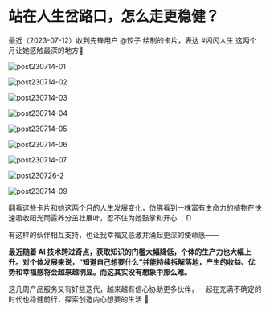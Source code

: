 # 站在人生岔路口，怎么走更稳健？

最近（2023-07-12）收到先锋用户 @饺子 绘制的卡片，表达 #闪闪人生 这两个月让她感触最深的地方🤩


![post230714-01](https://cdn.sunnyhuang.net/share/post230714-01.png ':size=200')

![post230714-02](https://cdn.sunnyhuang.net/share/post230714-02.jpg ':size=200')

![post230714-03](https://cdn.sunnyhuang.net/share/post230714-03.png ':size=200')

![post230714-04](https://cdn.sunnyhuang.net/share/post230714-04.png ':size=200')

![post230714-05](https://cdn.sunnyhuang.net/share/post230714-05.png ':size=200')

![post230714-06](https://cdn.sunnyhuang.net/share/post230714-06.png ':size=200')

![post230714-07](https://cdn.sunnyhuang.net/share/post230714-07.jpg ':size=200')

![post230726-2](https://cdn.sunnyhuang.net/share/post230726-2.jpg ':size=200')

![post230714-09](https://cdn.sunnyhuang.net/share/post230714-09.png ':size=200')

翻看这些卡片和她这两个月的人生发展变化，仿佛看到一株富有生命力的植物在快速吸收阳光雨露养分茁壮展叶，忍不住为她鼓掌和开心 ：D

有这样的伙伴相互支持，也让我幸福又感激并涌起更深的使命感——

**最近随着 AI 技术跨过奇点，获取知识的门槛大幅降低，个体的生产力也大幅上升。对个体发展来说，“知道自己想要什么”并能持续拆解落地，产生的收益、优势和幸福感将会越来越明显。而这其实没有想象中那么难。**

这几周产品服务又有好些迭代，越来越有信心协助更多伙伴，一起在充满不确定的时代也稳健前行，探索创造内心想要的生活 🤗